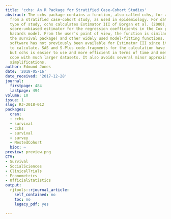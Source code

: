 ```yaml
---
title: 'cchs: An R Package for Stratified Case-Cohort Studies'
abstract: The cchs package contains a function, also called cchs, for analyzing data
  from a stratified case-cohort study, as used in epidemiology. For data from this
  type of study, cchs calculates Estimator III of Borgan et al. (2000), which is a
  score-unbiased estimator for the regression coefficients in the Cox proportional
  hazards model. From the user’s point of view, the function is similar to coxph (in
  the survival package) and other widely used model-fitting functions. Convenient
  software has not previously been available for Estimator III since it is complicated
  to calculate. SAS and S-Plus code-fragments for the calculation have been published,
  but cchs is easier to use and more efficient in terms of time and memory, and can
  cope with much larger datasets. It also avoids several minor approximations and
  simplifications.
author: Edmund Jones
date: '2018-05-16'
date_received: '2017-12-28'
journal:
  firstpage: 484
  lastpage: 494
volume: 10
issue: 1
slug: RJ-2018-012
packages:
  cran:
  - cchs
  - survival
  - cchs
  - survival
  - survey
  - NestedCohort
  bioc: ~
preview: preview.png
CTV:
- Survival
- SocialSciences
- ClinicalTrials
- Econometrics
- OfficialStatistics
output:
  rjtools::rjournal_article:
    self_contained: no
    toc: no
    legacy_pdf: yes

---
```

